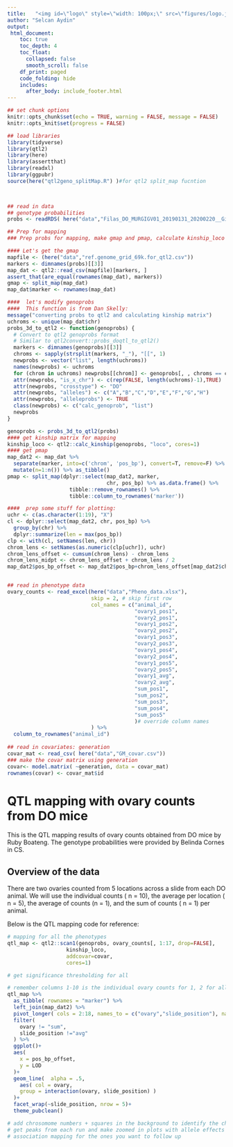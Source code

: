 ```yaml
---
title:   "<img id=\"logo\" style=\"width: 100px;\" src=\"figures/logo.jpg\" />"
author: "Selcan Aydin"
output: 
 html_document:
    toc: true
    toc_depth: 4
    toc_float: 
      collapsed: false
      smooth_scroll: false
    df_print: paged
    code_folding: hide
    includes:
      after_body: include_footer.html
---
```


```r

## set chunk options
knitr::opts_chunk$set(echo = TRUE, warning = FALSE, message = FALSE)
knitr::opts_knit$set(progress = FALSE)

## load libraries
library(tidyverse)
library(qtl2)
library(here)
library(assertthat)
library(readxl)
library(ggpubr)
source(here("qtl2geno_splitMap.R") )#for qtl2 split_map fucntion

        
```


```r
## read in data
## genotype probabilities
probs <- readRDS( here("data","Filas_DO_MURGIGV01_20190131_20200220__GigaMUGA_genoprobs_8state_69k_sorted.rds")) 

## Prep for mapping
### Prep probs for mapping, make gmap and pmap, calculate kinship_loco

#### Let's get the gmap
mapfile <- (here("data","ref.genome_grid_69k.for_qtl2.csv"))
markers <- dimnames(probs)[[3]]
map_dat <- qtl2::read_csv(mapfile)[markers, ]
assert_that(are_equal(rownames(map_dat), markers))
gmap <- split_map(map_dat)
map_dat$marker <- rownames(map_dat)

####  let's modify genoprobs
####  This function is from Dan Skelly:
message("converting probs to qtl2 and calculating kinship matrix")
uchroms <- unique(map_dat$chr)
probs_3d_to_qtl2 <- function(genoprobs) {
  # Convert to qtl2 genoprobs format
  # Similar to qtl2convert::probs_doqtl_to_qtl2()
  markers <- dimnames(genoprobs)[[3]]
  chroms <- sapply(strsplit(markers, "_"), "[[", 1)
  newprobs <- vector("list", length(uchroms))
  names(newprobs) <- uchroms
  for (chrom in uchroms) newprobs[[chrom]] <- genoprobs[, , chroms == chrom]
  attr(newprobs, "is_x_chr") <- c(rep(FALSE, length(uchroms)-1),TRUE)
  attr(newprobs, "crosstype") <- "DO"
  attr(newprobs, "alleles") <- c("A","B","C","D","E","F","G","H")
  attr(newprobs, "alleleprobs") <- TRUE
  class(newprobs) <- c("calc_genoprob", "list")
  newprobs
}

genoprobs <- probs_3d_to_qtl2(probs)
#### get kinship matrix for mapping
kinship_loco <- qtl2::calc_kinship(genoprobs, "loco", cores=1)
#### get pmap
map_dat2 <- map_dat %>%
  separate(marker, into=c('chrom', 'pos_bp'), convert=T, remove=F) %>%
  mutate(n=1:n()) %>% as_tibble()
pmap <- split_map(dplyr::select(map_dat2, marker,
                                chr, pos_bp) %>% as.data.frame() %>%
                    tibble::remove_rownames() %>%
                    tibble::column_to_rownames('marker'))

####  prep some stuff for plotting:
uchr <- c(as.character(1:19), "X")
cl <- dplyr::select(map_dat2, chr, pos_bp) %>%
  group_by(chr) %>%
  dplyr::summarize(len = max(pos_bp))
clp <- with(cl, setNames(len, chr))
chrom_lens <- setNames(as.numeric(clp[uchr]), uchr)
chrom_lens_offset <- cumsum(chrom_lens) - chrom_lens
chrom_lens_midpt <- chrom_lens_offset + chrom_lens / 2
map_dat2$pos_bp_offset <- map_dat2$pos_bp+chrom_lens_offset[map_dat2$chr]


## read in phenotype data
ovary_counts <- read_excel(here("data","Pheno_data.xlsx"), 
                           skip = 2, # skip first row
                           col_names = c("animal_id",
                                         "ovary1_pos1",
                                         "ovary2_pos1",
                                         "ovary1_pos2",
                                         "ovary2_pos2",
                                         "ovary1_pos3",
                                         "ovary2_pos3",
                                         "ovary1_pos4",
                                         "ovary2_pos4",
                                         "ovary1_pos5",
                                         "ovary2_pos5",
                                         "ovary1_avg",
                                         "ovary2_avg",
                                         "sum_pos1",
                                         "sum_pos2",
                                         "sum_pos3",
                                         "sum_pos4",
                                         "sum_pos5"
                                         )# override column names
                           ) %>% 
  column_to_rownames("animal_id")
  
## read in covariates: generation
covar_mat <- read_csv( here("data","GM_covar.csv"))
### make the covar matrix using generation
covar<- model.matrix( ~generation, data = covar_mat) 
rownames(covar) <- covar_mat$id


```

# QTL mapping with ovary counts from DO mice

This is the QTL mapping results of ovary counts obtained from DO mice by Ruby Boateng. The genotype probabilities were provided by Belinda Cornes in CS. 

## Overview of the data

There are two ovaries counted from 5 locations across a slide from each DO animal. We will use the individual counts ( n = 10), the average per location ( n = 5), the average of counts (n = 1), and the sum of counts ( n = 1) per animal.

Below is the QTL mapping code for reference:

```r

# mapping for all the phenotypes
qtl_map <- qtl2::scan1(genoprobs, ovary_counts[, 1:17, drop=FALSE],
                   kinship_loco, 
                   addcovar=covar, 
                   cores=1) 

# get significance thresholding for all 


```


```r


# remember columns 1-10 is the individual ovary counts for 1, 2 for all 5 positions. 
qtl_map %>% 
  as_tibble( rownames = "marker") %>% 
  left_join(map_dat2) %>% 
  pivot_longer( cols = 2:18, names_to = c("ovary","slide_position"), names_sep ="_", values_to = "LOD") %>% 
  filter(
    ovary != "sum",
    slide_position !="avg"
  ) %>% 
  ggplot()+
  aes(
    x = pos_bp_offset,
    y = LOD
  )+
  geom_line(  alpha = .5,
    aes( col = ovary,
    group = interaction(ovary, slide_position) )
  )+
  facet_wrap(~slide_position, nrow = 5)+
  theme_pubclean()

# add chrosomome numbers + squares in the background to identify the chromosomes
# get peaks from each run and make zoomed in plots with allele effects
# association mapping for the ones you want to follow up


```







